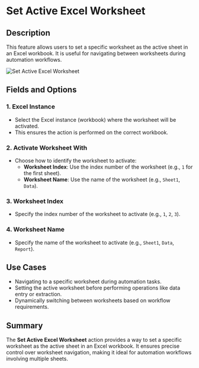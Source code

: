 # Set Active Excel Worksheet  

## Description

This feature allows users to set a specific worksheet as the active sheet in an Excel workbook. It is useful for navigating between worksheets during automation workflows.  

![Set Active Excel Worksheet](../assets/excel/set-active-excel-worksheet.png)  

## Fields and Options  

### 1. **Excel Instance** 

- Select the Excel instance (workbook) where the worksheet will be activated.  
- This ensures the action is performed on the correct workbook.  

### 2. **Activate Worksheet With** 

- Choose how to identify the worksheet to activate:  
  - **Worksheet Index**: Use the index number of the worksheet (e.g., `1` for the first sheet).  
  - **Worksheet Name**: Use the name of the worksheet (e.g., `Sheet1`, `Data`).  

### 3. **Worksheet Index** 

- Specify the index number of the worksheet to activate (e.g., `1`, `2`, `3`).  

### 4. **Worksheet Name** 

- Specify the name of the worksheet to activate (e.g., `Sheet1`, `Data`, `Report`).  

## Use Cases

- Navigating to a specific worksheet during automation tasks.  
- Setting the active worksheet before performing operations like data entry or extraction.  
- Dynamically switching between worksheets based on workflow requirements.  

## Summary

The **Set Active Excel Worksheet** action provides a way to set a specific worksheet as the active sheet in an Excel workbook. It ensures precise control over worksheet navigation, making it ideal for automation workflows involving multiple sheets.  